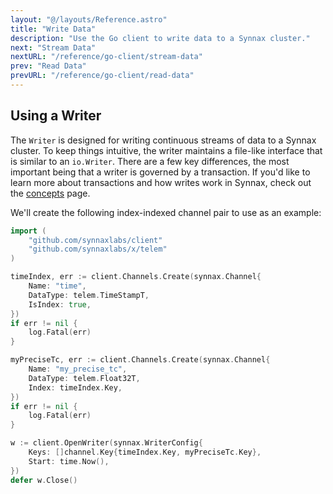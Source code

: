 ```yaml
---
layout: "@/layouts/Reference.astro"
title: "Write Data"
description: "Use the Go client to write data to a Synnax cluster."
next: "Stream Data"
nextURL: "/reference/go-client/stream-data"
prev: "Read Data"
prevURL: "/reference/go-client/read-data"
---
```



## Using a Writer

The `Writer` is designed for writing continuous streams of data to a Synnax cluster.
To keep things intuitive, the writer maintains a file-like interface that is similar
to an `io.Writer`. There are a few key differences, the most important being that a
writer is governed by a transaction. If you'd like to learn more about transactions
and how writes work in Synnax, check out the [concepts](/reference/concepts/writes)
page.

We'll create the following index-indexed channel pair to use as an example:

```go
import (
    "github.com/synnaxlabs/client"
    "github.com/synnaxlabs/x/telem"
)

timeIndex, err := client.Channels.Create(synnax.Channel{
    Name: "time",
    DataType: telem.TimeStampT,
    IsIndex: true,
})
if err != nil {
    log.Fatal(err)
}

myPreciseTc, err := client.Channels.Create(synnax.Channel{
    Name: "my_precise_tc",
    DataType: telem.Float32T,
    Index: timeIndex.Key,
})
if err != nil {
    log.Fatal(err)
}

w := client.OpenWriter(synnax.WriterConfig{
    Keys: []channel.Key{timeIndex.Key, myPreciseTc.Key},
    Start: time.Now(),
})
defer w.Close()
```
